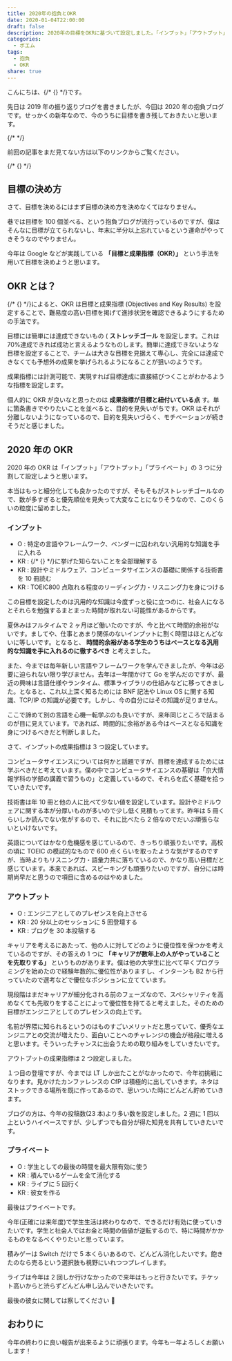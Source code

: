 ```yaml
---
title: 2020年の抱負とOKR
date: 2020-01-04T22:00:00
draft: false
description: 2020年の目標をOKRに基づいて設定しました。「インプット」「アウトプット」「プライベート」の3つに分割してOKRをそれぞれ設定したので目標を達成するために頑張ります。
categories:
  - ポエム
tags:
  - 抱負
  - OKR
share: true
---
```


こんにちは、{/* {<link href="https://twitter.com/p1ass" text="@p1ass" >} */}です。

先日は 2019 年の振り返りブログを書きましたが、今回は 2020 年の抱負ブログです。せっかくの新年なので、今のうちに目標を書き残しておきたいと思います。

{/* <!--more--> */}

前回の記事をまだ見てない方は以下のリンクからご覧ください。

{/* {<ex-link url="https://blog.p1ass.com/posts/review-of-2019/" >} */}

## 目標の決め方

さて、目標を決めるにはまず目標の決め方を決めなくてはなりません。

巷では目標を 100 個並べる、という抱負ブログが流行っているのですが、僕はそんなに目標が立てられないし、年末に半分以上忘れているという運命がやってきそうなのでやりません。

今年は Google などが実践している **「目標と成果指標（OKR）」** という手法を用いて目標を決めようと思います。

## OKR とは？

{/* {<link href="https://rework.withgoogle.com/jp/guides/set-goals-with-okrs/steps/introduction/" text="Google re:Workのサイト" >} */}によると、OKR は目標と成果指標 (Objectives and Key Results) を設定することで、難易度の高い目標を掲げて進捗状況を確認できるようにするための手法です。

目標には簡単には達成できないもの ( **ストレッチゴール** を設定します。これは 70%達成できれば成功と言えるようなものします。簡単に達成できないような目標を設定することで、チームは大きな目標を見据えて専心し、完全には達成できなくても予想外の成果を挙げられるようになることが狙いのようです。

成果指標には計測可能で、実現すれば目標達成に直接結びつくことがわかるような指標を設定します。

個人的に OKR が良いなと思ったのは **成果指標が目標と紐付いている点** す。単に箇条書きでやりたいことを並べると、目的を見失いがちです。OKR はそれが分離しないようになっているので、目的を見失いづらく、モチベーションが続きそうだと感じました。

## 2020 年の OKR

2020 年の OKR は「インプット」「アウトプット」「プライベート」の 3 つに分割して設定しようと思います。

本当はもっと細分化しても良かったのですが、そもそもがストレッチゴールなので、数が多すぎると優先順位を見失って大変なことになりそうなので、このくらいの粒度に留めました。

### インプット

- O : 特定の言語やフレームワーク、ベンダーに囚われない汎用的な知識を手に入れる
- KR : {/* {<link href="https://blog.p1ass.com/posts/i-do-not-understand-cs/" text="僕がコンピュータサイエンスに関して知らないこと" >} */}に挙げた知らないことを全部理解する
- KR : 設計やミドルウェア、コンピュータサイエンスの基礎に関係する技術書を 10 冊読む
- KR : TOEIC800 点取れる程度のリーディング力・リスニング力を身につける

この目標を設定したのは汎用的な知識は今度ずっと役に立つのに、社会人になるとそれらを勉強するまとまった時間が取れない可能性があるからです。

夏休みはフルタイムで 2 ヶ月ほど働いたのですが、今と比べて時間的余裕がないです。ましてや、仕事とあまり関係のないインプットに割く時間はほとんどないに等しいです。となると、 **時間的余裕がある学生のうちはベースとなる汎用的な知識を手に入れるのに徹するべき** と考えました。

また、今までは毎年新しい言語やフレームワークを学んできましたが、今年は必要に迫られない限り学びません。去年は一年間かけて Go を学んだのですが、最近の興味は言語仕様やランタイム、標準ライブラリの仕組みなどに移ってきました。となると、これ以上深く知るためには BNF 記法や Linux OS に関する知識、TCP/IP の知識が必要です。しかし、今の自分にはその知識が足りません。

ここで諦めて別の言語を心機一転学ぶのも良いですが、来年同じところで詰まるのが目に見えています。であれば、時間的に余裕がある今はベースとなる知識を身につけるべきだと判断しました。

さて、インプットの成果指標は 3 つ設定しています。

コンピュータサイエンスについては何かと話題ですが、目標を達成するためには学ぶべきだと考えています。僕の中でコンピュータサイエンスの基礎は「京大情報学科の学部の講義で習うもの」と定義しているので、それらを広く基礎を拾っていきたいです。

技術書は年 10 冊と他の人に比べて少ない値を設定しています。設計やミドルウェアに関する本が分厚いものが多いので少し低く見積もってます。昨年は 5 冊くらいしか読んでない気がするので、それに比べたら 2 倍なのでだいぶ頑張らないといけないです。

英語についてはかなり危機感を感じているので、きっちり頑張りたいです。高校の頃に TOEIC の模試的なもので 600 点くらいを取ったような気がするのですが、当時よりもリスニング力・語彙力共に落ちているので、かなり高い目標だと感じています。本来であれば、スピーキングも頑張りたいのですが、自分には時期尚早だと思うので項目に含めるのはやめました。

### アウトプット

- O : エンジニアとしてのプレゼンスを向上させる
- KR : 20 分以上のセッションに 5 回登壇する
- KR : ブログを 30 本投稿する

キャリアを考えるにあたって、他の人に対してどのように優位性を保つかを考えているのですが、その答えの 1 つに **「キャリアが数年上の人がやっていることを先取りする」** というものがあります。僕は他の大学生に比べて早くプログラミングを始めたので経験年数的に優位性がありますし、インターンも B2 から行っていたので選考などで優位なポジションに立てています。

現段階はまだキャリアが細分化される前のフェーズなので、スペシャリティを高めなくても先取りをすることによって優位性を持てると考えました。そのための目標がエンジニアとしてのプレゼンスの向上です。

名前が界隈に知られるというのはものすごいメリットだと思っていて、優秀なエンジニアとの交流が増えたり、面白いことへのチャレンジの機会が格段に増えると思います。そういったチャンスに出会うための取り組みをしていきたいです。

アウトプットの成果指標は 2 つ設定しました。

１つ目の登壇ですが、今までは LT しか出たことがなかったので、今年初挑戦になります。見かけたカンファレンスの CfP は積極的に出していきます。ネタはストックできる場所を既に作ってあるので、思いついた時にどんどん貯めていきます。

ブログの方は、今年の投稿数(23 本)より多い数を設定しました。2 週に 1 回以上というハイペースですが、少しずつでも自分が得た知見を共有していきたいです。

### プライベート

- O : 学生としての最後の時間を最大限有効に使う
- KR : 積んでいるゲームを全て消化する
- KR : ライブに 5 回行く
- KR : 彼女を作る

最後はプライベートです。

今年(正確には来年度)で学生生活は終わりなので、できるだけ有効に使っていきたいです。学生と社会人ではお金と時間の価値が逆転するので、特に時間がかかるものをなるべくやりたいと思っています。

積みゲーは Switch だけで 5 本くらいあるので、どんどん消化したいです。飽きたのなら売るという選択肢も視野にいれつつプレイします。

ライブは今年は 2 回しか行けなかったので来年はもっと行きたいです。チケット高いからと渋らずどんどん申し込んでいきたいです。

最後の彼女に関しては察してください 🙇

## おわりに

今年の終わりに良い報告が出来るように頑張ります。今年も一年よろしくお願いします！
